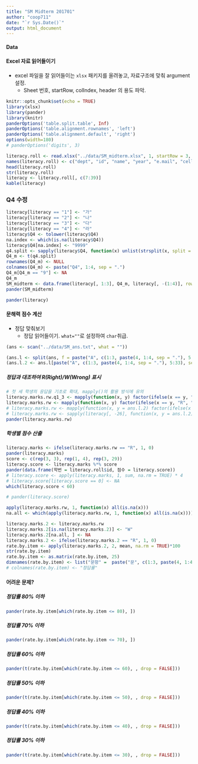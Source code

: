 ```yaml
---
title: "SM Midterm 201701"
author: "coop711"
date: "`r Sys.Date()`"
output: html_document
---
```


#### Data 

#### Excel 자료 읽어들이기 

* excel 파일을 잘 읽어들이는 `xlsx` 패키지를 올려놓고, 자료구조에 맞춰 argument 설정.
    * Sheet 번호, startRow, colIndex, header 의 용도 파악. 

```r
knitr::opts_chunk$set(echo = TRUE)
library(xlsx)
library(pander)
library(knitr)
panderOptions('table.split.table', Inf)
panderOptions('table.alignment.rownames', 'left')
panderOptions('table.alignment.default', 'right')
options(width=180)
# panderOptions('digits', 3)
```

<!--
권현종 학생의 위치가 100번쨰에 놓여 있어서 결석생들의 위치만 가지고 group을 나눠줄 수 없었음. 그들의 id를 다시 찾아서  id와 일치하는 group을 부여하게 됨.
-->

```r
literacy.roll <- read.xlsx("../data/SM_midterm.xlsx", 1, startRow = 3, endRow  = 32, colIndex = c(3:7, 9:42), colClasses = c(rep("character", 39)), header = FALSE, stringsAsFactors = FALSE)
names(literacy.roll) <- c("dept", "id", "name", "year", "e.mail", "cell.no", paste("Q", 1:33, sep = ""))
head(literacy.roll)
str(literacy.roll)
literacy <- literacy.roll[, c(7:39)]
kable(literacy)
```
### Q4 수정

```r
literacy[literacy == "1"] <- "가"
literacy[literacy == "2"] <- "나"
literacy[literacy == "3"] <- "다"
literacy[literacy == "4"] <- "라"
literacy$Q4 <- tolower(literacy$Q4)
na.index <- which(is.na(literacy$Q4))
literacy$Q4[na.index] <- "9999"
q4.split <- sapply(literacy$Q4, function(x) unlist(strsplit(x, split = "")))
Q4_m <- t(q4.split)
rownames(Q4_m) <- NULL
colnames(Q4_m) <- paste("Q4", 1:4, sep = ".")
Q4_m[Q4_m == "9"] <- NA
Q4_m
SM_midterm <- data.frame(literacy[, 1:3], Q4_m, literacy[, -(1:4)], row.names = NULL, stringsAsFactors = FALSE)
pander(SM_midterm)
```

```r
pander(literacy)
```

#### 문해력 점수 계산

* 정답 맞춰보기
    * 정답 읽어들이기. `what=""`로 설정하여 `char`취급. 

```r
(ans <- scan("../data/SM_ans.txt", what = ""))
```

<!--* 각 학생들의 답안과 맞춰보기 위하여 정답표 작성.
    * 문항별로 정답과 비교하기 위하여 각 문항을 리스트의 원소로 분리
    * `split()` 의 기능과 한계에 유의. `factor` 성격으로부터 `1, 10, 11, ..., 2, 20, ..., 3, 4, 5, ... , 9`로 순서를 잡게 되므로 다시 한번 정리할 필요.
-->
    
    
```r
(ans.l <- split(ans, f = paste("A", c(1:3, paste(4, 1:4, sep = "."), 5:33), sep = "")))
(ans.l.2 <- ans.l[paste("A", c(1:3, paste(4, 1:4, sep = "."), 5:33), sep = "")])
```

##### 정답과 대조하여 R(Right)/W(Wrong) 표시 
    
<!--* 채점표라는 의미의 `literacy.marks` 로 저장, (# 표시한 방식으로는 작동하지 않음)-->
    
```r
# 첫 세 학생의 응답을 기초로 확대, mapply()의 활용 방식에 유의
literacy.marks.rw.q1_3 <- mapply(function(x, y) factor(ifelse(x == y, "R", "W")), y = ans.l.2[1:3], SM_midterm[, 1:3])
literacy.marks.rw <- mapply(function(x, y) factor(ifelse(x == y, "R", "W")), y = ans.l.2, SM_midterm)
# literacy.marks.rw <- mapply(function(x, y = ans.l.2) factor(ifelse(x == y, "R", "W")), literacy[, -26])
# literacy.marks.rw <- sapply(literacy[, -26], function(x, y = ans.l.2) factor(ifelse(x == y, "R", "W")))
pander(literacy.marks.rw)
```
<P style = "page-break-before:always">

##### 학생별 점수 산출

<!--+ 정답을 집계하기 위하여 "R" 갯수를 다시 산출하는 `ifelse()` 적용.
    + 4점씩 곱하면 100점 만점 기준의 점수가 됨. 
    + 조사표는 작성해서 제출했지만 빈칸이 있는 경우는 그 문항을 0점 처리, 결석의 경우는 점수가 모두 0으로 나오는 경우를  NA처리 
-->

```r
literacy.marks <- ifelse(literacy.marks.rw == "R", 1, 0)
pander(literacy.marks)
score <- c(rep(3, 3), rep(1, 4), rep(3, 29))
literacy.score <- literacy.marks %*% score
pander(data.frame(학번 = literacy.roll$id, 점수 = literacy.score))
# literacy.score <- apply(literacy.marks, 1, sum, na.rm = TRUE) * 4
# literacy.score[literacy.score == 0] <- NA
which(literacy.score < 60)
```

```r
# pander(literacy.score)
```

<!--
<P style = "page-break-before:always">


<!--##### 문항별 정답률-->

<!--* 결석한 경우와 일부 문항에 답을 내지 않은 경우를 구분하는 것이 핵심.
    + `literacy.marks`를 그대로 이용하면 쉽게 계산되나, `is.na`학습 목적으로 `literacy.mark.rw`에서 출발
    + 모든 문항에 NA로 답한 결석한 학생들의 인덱스를 먼저 찾아내고,
-->

```r
apply(literacy.marks.rw, 1, function(x) all(is.na(x)))
na.all <- which(apply(literacy.marks.rw, 1, function(x) all(is.na(x))))
```

<!--* 정답률 계산
    + NA를 모두 오답처리한 후, 결석한 학생들만 다시 NA로 정정.
    + TRUE의 갯수를 합하여 평균. 
-->

```r
literacy.marks.2 <- literacy.marks.rw
literacy.marks.2[is.na(literacy.marks.2)] <- "W"
literacy.marks.2[na.all, ] <- NA
literacy.marks.2 <- ifelse(literacy.marks.2 == "R", 1, 0)
rate.by.item <- apply(literacy.marks.2, 2, mean, na.rm = TRUE)*100
str(rate.by.item)
rate.by.item <- as.matrix(rate.by.item, 25)
dimnames(rate.by.item) <- list("문항" =  paste("문", c(1:3, paste(4, 1:4, sep = "."), 5:33), sep = ""), "정답률" = "정답률")
# colnames(rate.by.item) <- "정답률"
```

<!--
```r
pander(rate.by.item, digits = 3)
```
-->

<!--* `replace()`를 이용하면, 

```r
(literacy.marks.3 <- replace(literacy.marks.rw, is.na(literacy.marks.rw), "W"))
literacy.marks.3[na.all, ] <- NA
literacy.marks.3
```
-->

<!--<P style = "page-break-before:always">-->

#### 어려운 문제?

##### 정답률 80% 이하

```r
pander(rate.by.item[which(rate.by.item <= 80), ])
```

##### 정답률 70% 이하

```r
pander(rate.by.item[which(rate.by.item <= 70), ])
```

##### 정답률 60% 이하

```r
pander(t(rate.by.item[which(rate.by.item <= 60), , drop = FALSE]))
```

##### 정답률 50% 이하

```r
pander(t(rate.by.item[which(rate.by.item <= 50), , drop = FALSE]))
```

##### 정답률 40% 이하

```r
pander(t(rate.by.item[which(rate.by.item <= 40), , drop = FALSE]))
```

##### 정답률 30% 이하

```r
pander(t(rate.by.item[which(rate.by.item <= 30), , drop = FALSE]))
```


<!--## Data 정리

```r
save.image("SM_midterm.RData")
```
-->
